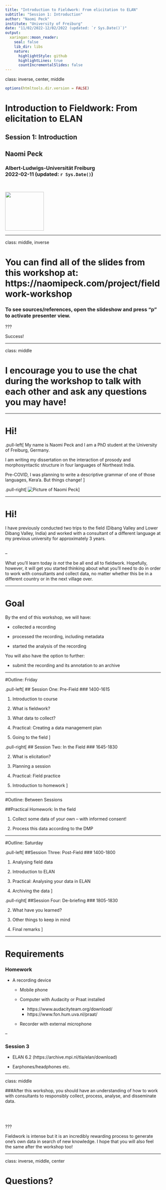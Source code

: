 ```yaml
---
title: "Introduction to Fieldwork: From elicitation to ELAN"
subtitle: "Session 1: Introduction"
author: "Naomi Peck"
institute: "University of Freiburg"
date: "11/02/2022-12/02/2022 (updated: `r Sys.Date()`)"
output:
  xaringan::moon_reader:
    seal: false
    lib_dir: libs
    nature:
      highlightStyle: github
      highlightLines: true
      countIncrementalSlides: false
---
```

class: inverse, center, middle

```r
options(htmltools.dir.version = FALSE)
```

# Introduction to Fieldwork: From elicitation to ELAN <br>
## Session 1: Introduction &nbsp;

## Naomi Peck &nbsp;

### Albert-Ludwigs-Universität Freiburg <br> 2022-02-11 (updated: `r Sys.Date()`)
&nbsp;

<img src="freiburg-logo.png" height="125px"/>

<!-- insert VJS logo too? figure this out -->

---

class: middle, inverse

# You can find all of the slides from this workshop at: https://naomipeck.com/project/fieldwork-workshop

### To see sources/references, open the slideshow and press "p" to activate presenter view.

???

Success!

---

class: middle

# I encourage you to use the chat during the workshop to talk with each other and ask any questions you may have!

---

# Hi!

.pull-left[
My name is Naomi Peck and I am a PhD student at the University of Freiburg, Germany.

I am writing my dissertation on the interaction of prosody and morphosyntactic structure in four languages of Northeast India.

Pre-COVID, I was planning to write a descriptive grammar of one of those languages, Kera'a. But things change!
]

.pull-right[
![Picture of Naomi Peck](IMG_2807.jpg)
]

---

# Hi!

I have previously conducted two trips to the field (Dibang Valley and Lower Dibang Valley, India) and worked with a consultant of a different language at my previous university for approximately 3 years. <br><br>

--

What you'll learn today *is not* the be all end all to fieldwork. Hopefully, however, it will get you started thinking about what you'll need to do in order to work with consultants and collect data, no matter whether this be in a different country or in the next village over. 

---

# Goal

By the end of this workshop, we will have:

- collected a recording

- processed the recording, including metadata

- started the analysis of the recording

You will also have the option to further:

- submit the recording and its annotation to an archive

---

#Outline: Friday

.pull-left[
## Session One: Pre-Field
### 1400-1615

1. Introduction to course

1. What is fieldwork?

1. What data to collect?

1. Practical: Creating a data management plan

1. Going to the field
]

.pull-right[
## Session Two: In the Field
### 1645-1830

2. What is elicitation?

2. Planning a session

2. Practical: Field practice

2. Introduction to homework
]

---

#Outline: Between Sessions

##Practical Homework: In the field

1. Collect some data of your own -- with informed consent!

1. Process this data according to the DMP

---

#Outline: Saturday

.pull-left[
##Session Three: Post-Field
### 1400-1800

1. Analysing field data

1. Introduction to ELAN

1. Practical: Analysing your data in ELAN

1. Archiving the data
]

.pull-right[
##Session Four: De-briefing
### 1805-1830

2. What have you learned?

2. Other things to keep in mind

2. Final remarks
]

---

# Requirements

### Homework

- A recording device

    - Mobile phone
    
    - Computer with Audacity or Praat installed 
        
        - https://www.audacityteam.org/download/
        - https://www.fon.hum.uva.nl/praat/
    
    - Recorder with external microphone

--

### Session 3

- ELAN 6.2 (https://archive.mpi.nl/tla/elan/download)

- Earphones/headphones etc.

---

class: middle

###After this workshop, you should have an understanding of how to work with consultants to responsibly collect, process, analyse, and disseminate data. <br><br><br><br>

???

Fieldwork is intense but it is an incredibly rewarding process to generate one's own data in search of new knowledge. I hope that you will also feel the same after the workshop too!

---

class: inverse, middle, center

# Questions?